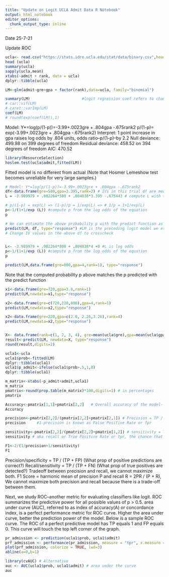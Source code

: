 ```yaml
---
title: "Update on Logit UCLA Admit Data R Notebook"
output: html_notebook
editor_options: 
  chunk_output_type: inline
---
```

Date 25-7-21

Update ROC

```r
ucla<- read.csv("https://stats.idre.ucla.edu/stat/data/binary.csv",header = TRUE)
head (ucla)
summary(ucla)
sapply(ucla,mean)
xtabs(~admit + rank, data = ucla)
dplyr::tibble(ucla)
```



```r
LM<-glm(admit~gre+gpa + factor(rank),data=ucla, family="binomial")

summary(LM)                       #logit regression coef refers to change in log odds [log(p)/(1-p)] with unit increase of variable
# car::vif(LM)
# caret::varImp(LM)
coef(LM)
# round(exp(coef(LM)),1)
```
Model: Y*=log(p/(1-p))=-3.99+.0023gre + .804gpa -.675rank2
p/(1-p)= exp(-3.99+.0023gre + .804gpa -.675rank2)
Interpret: 1 point increase in gpa raises log odds by .804 units, odds ratio--p/(1-p)--by 2.2
Null deviance: 499.98  on 399  degrees of freedom
Residual deviance: 458.52  on 394  degrees of freedom
AIC: 470.52

```r
library(ResourceSelection)
hoslem.test(ucla$admit,fitted(LM))

```
Fitted model is no different from actual 
(Note that Hosmer Lemeshow test becomes unreliable for very large samples.)

```r
# Model: Y*=log(p/(1-p))=-3.99+.0023gre + .804gpa -.675rank2
df<-data.frame(gre=580,gpa=3.395,rank=2) # IVs in this trial df are medians taken from summary below chunk 1 
L = -3.989979 + .002264*580 + .804038*3.395 -.675443 # compute L with the equation of the logit model above

# p/(1-p) = exp(L) => (1-p)/p = 1/exp(L) => # 1/p = 1+1/exp(L)
p<-1/(1+1/exp (L)) #compute p from the log odds of the equation
p

# We can estimate the above probability p with the predict function as follows
predict(LM, df, type="response") #LM is the preceding logit model we estimated
# Change IV values in the above df to crosscheck


L<- -3.989979 + .002264*800 + .804038*4 +0 #L is log odds
p<-1/(1+1/exp (L)) #compute p from the log odds of the equation
p

predict(LM,data.frame(gre=800,gpa=4,rank=1), type="response")
```
Note that the computed probability p above matches the p predicted with the predict function


```r

x1<-data.frame(gre=720,gpa=3.8,rank=1)
predict(LM,newdata=x1,type="response")

x2<-data.frame(gre=c(720,220,800),gpa=4,rank=1)
predict(LM,newdata=x2,type="response")

x2<-data.frame(gre=220,gpa=c(2.0, 2.26,3.26),rank=4)
predict(LM,newdata=x2,type="response")


X<- data.frame(rank=c(1, 2, 3, 4), gre=mean(ucla$gre),gpa=mean(ucla$gpa))
result<-predict(LM, newdata=X, type="response")
round(result,digits=2)
```

```r
ucla1<-ucla
ucla1$prob<-fitted(LM)
dplyr::tibble(ucla1)
ucla1$p_admit<-ifelse(ucla1$prob>.5,1,0)
dplyr::tibble(ucla1)
```




```r
m_matrix<-xtabs(~p_admit+admit,ucla1)
m_matrix
pmatrix<-round(prop.table(m_matrix)*100,digits=1) # in percentages
pmatrix
```



```r

Accuracy<-pmatrix[1,1]+pmatrix[2,2]   # Overall accuracy of the model--unreliable for unbalanced data
Accuracy

precision<-pmatrix[2,2]/(pmatrix[2,2]+pmatrix[2,1]) # Precision = TP / (TP + FP) (aka specificity)
precision     #1-precision is known as False Positive Rate or fpr

sensitivity<-pmatrix[2,2]/(pmatrix[2,2]+pmatrix[1,2]) # sensitivity = TP / (TP + FN) (FN is positive)
sensitivity # aka recall or True Positive Rate or tpr, the chance that an actual positive will test positive

F1<-2/(1/precision+1/sensitivity)
F1

```
Precision/specificity = TP / (TP + FP) (What prop of positive predictions are correct?)
Recall/sensitivity    = TP / (TP + FN) (What prop of true positives are detected?)
Tradeoff between precision and recall, we cannot maximize both.
F1 Score = harmonic mean of precision P and recall R = 2PR / (P + R), We cannot maximize both precision and recall because there is a trade-off between them.

Next, we study ROC--another metric for evaluating classifiers like logit. ROC summarizes the predictive power for all possible values of p > 0.5. area under curve (AUC), referred to as index of accuracy(A) or concordance index, is a perfect performance metric for ROC curve. Higher the area under curve, better the prediction power of the model. Below is a sample ROC curve. The ROC of a perfect predictive model has TP equals 1 and FP equals 0. This curve will touch the top left corner of the graph.

```r
pr_admission <- prediction(ucla1$prob, ucla1$admit)
prf_admission <- performance(pr_admission, measure = "tpr", x.measure = "fpr")
plot(prf_admission, colorize = TRUE, lwd=3)
abline(a=0,b=1)
```
```r
library(cvAUC) # Alternative
auc <- AUC(ucla1$prob, ucla1$admit) # area under the curve
auc
```













